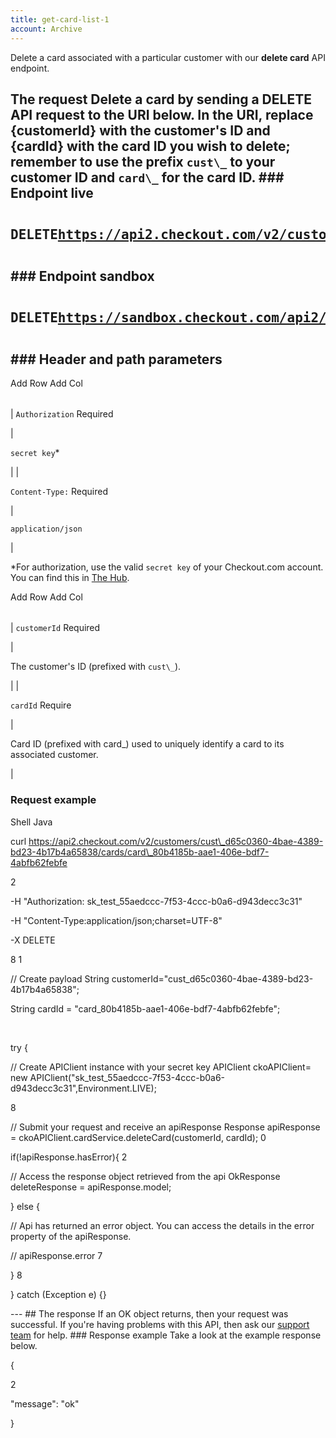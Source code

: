 ```yaml
---
title: get-card-list-1
account: Archive
---
```


Delete a card associated with a particular customer with our **delete card** API endpoint.

## The request Delete a card by sending a **DELETE** API request to the URI below. In the URI, replace **{customerId}** with the customer's ID and {cardId} with the card ID you wish to delete; remember to use the prefix `cust\_` to your customer ID and `card\_` for the card ID. ### Endpoint live <pre class="api-header-long-url"><p class="api-header"><span class="delete-tag">DELETE</span>https://api2.checkout.com/v2/customers/{customerId}/cards/{cardId}</p></pre> ### Endpoint sandbox <pre class="api-header-long-url"><p class="api-header"><span class="delete-tag">DELETE</span>https://sandbox.checkout.com/api2/v2/customers/{customerId}/cards/{cardId}</p></pre> ### Header and path parameters

Add Row Add Col

|     |     |
| --- | --- |

|
`Authorization` <span class="req-def">Required</span>

|

`secret key`\*

|
|

`Content-Type:` <span class="req-def">Required</span>

|

`application/json`

|

\*For authorization, use the valid `secret key` of your Checkout.com account. You can find this in [The Hub](https://hub.checkout.com/).

Add Row Add Col

|     |     |
| --- | --- |

|
`customerId` <span class="req-def">Required</span>

|

The customer's ID (prefixed with `cust\_`).

|
|

`cardId` <span class="req-def">Require

|

Card ID (prefixed with card\_) used to uniquely identify a card to its associated customer.

|

### Request example

Shell Java

curl https://api2.checkout.com/v2/customers/cust\_d65c0360-4bae-4389-bd23-4b17b4a65838/cards/card\_80b4185b-aae1-406e-bdf7-4abfb62febfe

2

-H "Authorization: sk_test_55aedccc-7f53-4ccc-b0a6-d943decc3c31"

-H "Content-Type:application/json;charset=UTF-8"

-X DELETE

8
1

// Create payload
String customerId="cust_d65c0360-4bae-4389-bd23-4b17b4a65838";

String cardId = "card_80b4185b-aae1-406e-bdf7-4abfb62febfe";

​

try {

// Create APIClient instance with your secret key
APIClient ckoAPIClient= new APIClient("sk_test_55aedccc-7f53-4ccc-b0a6-d943decc3c31",Environment.LIVE);

8

// Submit your request and receive an apiResponse
Response<OkResponse> apiResponse = ckoAPIClient.cardService.deleteCard(customerId, cardId);
0

​if(!apiResponse.hasError){
2

// Access the response object retrieved from the api
OkResponse deleteResponse = apiResponse.model;

} else {

// Api has returned an error object. You can access the details in the error property of the apiResponse.

// apiResponse.error
7

}
8

} catch (Exception e) {}

--- ## The response If an OK object returns, then your request was successful. If you're having problems with this API, then ask our [support team](mailto:support@checkout.com) for help. ### Response example Take a look at the example response below.

{

2

"message": "ok"

}
